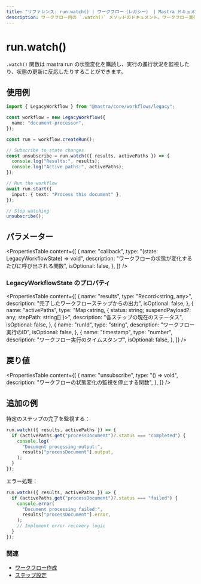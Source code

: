 ```yaml
---
title: "リファレンス: run.watch() | ワークフロー（レガシー） | Mastra ドキュメント"
description: ワークフロー内の `.watch()` メソッドのドキュメント。ワークフロー実行のステータスを監視します。
---
```




# run.watch()

`.watch()` 関数は mastra run の状態変化を購読し、実行の進行状況を監視したり、状態の更新に反応したりすることができます。



## 使用例

```typescript
import { LegacyWorkflow } from "@mastra/core/workflows/legacy";

const workflow = new LegacyWorkflow({
  name: "document-processor",
});

const run = workflow.createRun();

// Subscribe to state changes
const unsubscribe = run.watch(({ results, activePaths }) => {
  console.log("Results:", results);
  console.log("Active paths:", activePaths);
});

// Run the workflow
await run.start({
  input: { text: "Process this document" },
});

// Stop watching
unsubscribe();
```



## パラメーター

<PropertiesTable
  content={[
    {
      name: "callback",
      type: "(state: LegacyWorkflowState) => void",
      description: "ワークフローの状態が変化するたびに呼び出される関数",
      isOptional: false,
    },
  ]}
/>

### LegacyWorkflowState のプロパティ

<PropertiesTable
  content={[
    {
      name: "results",
      type: "Record<string, any>",
      description: "完了したワークフローステップからの出力",
      isOptional: false,
    },
    {
      name: "activePaths",
      type: "Map<string, { status: string; suspendPayload?: any; stepPath: string[] }>",
      description: "各ステップの現在のステータス",
      isOptional: false,
    },
    {
      name: "runId",
      type: "string",
      description: "ワークフロー実行のID",
      isOptional: false,
    },
    {
      name: "timestamp",
      type: "number",
      description: "ワークフロー実行のタイムスタンプ",
      isOptional: false,
    },
  ]}
/>



## 戻り値

<PropertiesTable
  content={[
    {
      name: "unsubscribe",
      type: "() => void",
      description: "ワークフローの状態変化の監視を停止する関数",
    },
  ]}
/>



## 追加の例

特定のステップの完了を監視する：

```typescript
run.watch(({ results, activePaths }) => {
  if (activePaths.get("processDocument")?.status === "completed") {
    console.log(
      "Document processing output:",
      results["processDocument"].output,
    );
  }
});
```

エラー処理：

```typescript
run.watch(({ results, activePaths }) => {
  if (activePaths.get("processDocument")?.status === "failed") {
    console.error(
      "Document processing failed:",
      results["processDocument"].error,
    );
    // Implement error recovery logic
  }
});
```

### 関連

- [ワークフロー作成](./createRun.mdx)
- [ステップ設定](./step-class.mdx)
